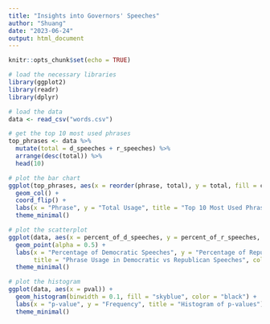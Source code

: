 ---
title: "Insights into Governors' Speeches"
author: "Shuang"
date: "2023-06-24"
output: html_document
---

```{r setup, include=FALSE}
knitr::opts_chunk$set(echo = TRUE)
```

```{r, include=FALSE}
# load the necessary libraries
library(ggplot2)
library(readr)
library(dplyr)

# load the data
data <- read_csv("words.csv")
```


```{r bar}
# get the top 10 most used phrases
top_phrases <- data %>% 
  mutate(total = d_speeches + r_speeches) %>% 
  arrange(desc(total)) %>% 
  head(10)

# plot the bar chart
ggplot(top_phrases, aes(x = reorder(phrase, total), y = total, fill = category)) +
  geom_col() +
  coord_flip() +
  labs(x = "Phrase", y = "Total Usage", title = "Top 10 Most Used Phrases", fill = "Category") +
  theme_minimal()
```


```{r scatter}
# plot the scatterplot
ggplot(data, aes(x = percent_of_d_speeches, y = percent_of_r_speeches, color = category)) +
  geom_point(alpha = 0.5) +
  labs(x = "Percentage of Democratic Speeches", y = "Percentage of Republican Speeches", 
       title = "Phrase Usage in Democratic vs Republican Speeches", color = "Category") +
  theme_minimal()
```


```{r histogram}
# plot the histogram
ggplot(data, aes(x = pval)) +
  geom_histogram(binwidth = 0.1, fill = "skyblue", color = "black") +
  labs(x = "p-value", y = "Frequency", title = "Histogram of p-values") +
  theme_minimal()
```
